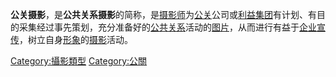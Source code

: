 {{unreferenced|time=2011-12-27T06:03:57+00:00}}
{{Expand|time=2011-12-27}}
'''公关摄影'''，是'''公共关系摄影'''的简称，是[[摄影师|摄影师]]为[[公关|公关]]公司或[[利益集团|利益集团]]有计划、有目的采集经过事先策划，充分准备好的[[公共关系|公共关系]]活动的[[图片|图片]]，从而进行有益于[[企业|企业]][[宣传|宣传]]，树立自身[[形象|形象]]的[[摄影|摄影]]活动。
{{Photo-stub}}
{{photography}}

[[Category:攝影類型|Category:攝影類型]]
[[Category:公關|Category:公關]]